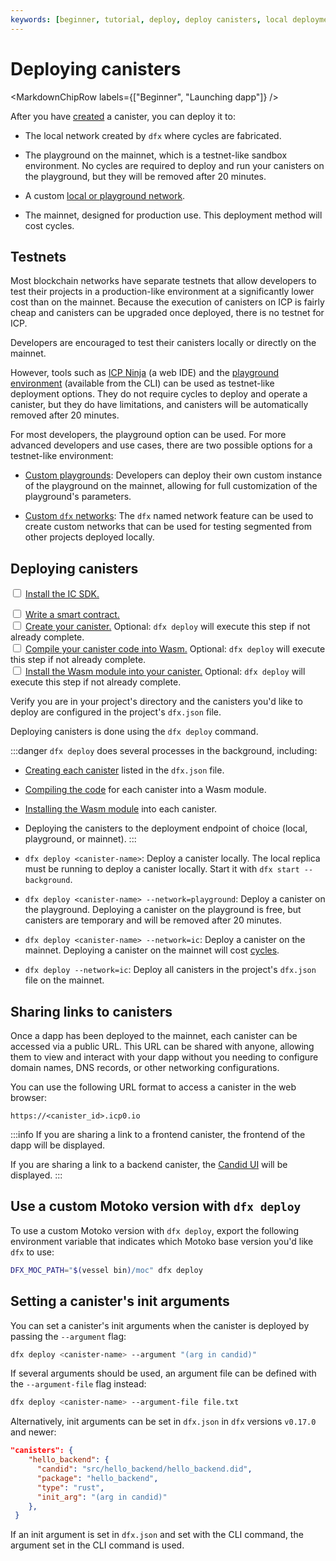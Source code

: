 ```yaml
---
keywords: [beginner, tutorial, deploy, deploy canisters, local deployment, local dev, mainnet deployment, mainnet, playground, deploy playground, deploy to playground]
---
```



# Deploying canisters

<MarkdownChipRow labels={["Beginner", "Launching dapp"]} />

After you have [created](/docs/current/building-dapps/launching-a-dapp/create-and-install) a <GlossaryTooltip>canister</GlossaryTooltip>, you can deploy it to:

- The local network created by `dfx` where cycles are fabricated.

- The playground on the mainnet, which is a testnet-like sandbox environment. No cycles are required to deploy and run your canisters on the playground, but they will be removed after 20 minutes.

- A custom [local or playground network](/docs/current/building-dapps/launching-a-dapp/deploy/custom-networks).

- The mainnet, designed for production use. This deployment method will cost cycles.

## Testnets

Most blockchain networks have separate testnets that allow developers to test their projects in a production-like environment at a significantly lower cost than on the mainnet. Because the execution of canisters on ICP is fairly cheap and canisters can be upgraded once deployed, there is no testnet for ICP.

Developers are encouraged to test their canisters locally or directly on the mainnet.

However, tools such as [ICP Ninja](https://icp.ninja) (a web IDE) and the [playground environment](/docs/current/building-dapps/developer-tools/ide/icp-ninja) (available from the CLI) can be used as testnet-like deployment options. They do not require cycles to deploy and operate a canister, but they do have limitations, and canisters will be automatically removed after 20 minutes.

For most developers, the playground option can be used. For more advanced developers and use cases, there are two possible options for a testnet-like environment:

- [Custom playgrounds](/docs/current/building-dapps/launching-a-dapp/deploy/custom-networks): Developers can deploy their own custom instance of the playground on the mainnet, allowing for full customization of the playground's parameters.

- [Custom `dfx` networks](/docs/current/building-dapps/launching-a-dapp/deploy/custom-networks): The `dfx` named network feature can be used to create custom networks that can be used for testing segmented from other projects deployed locally.

## Deploying canisters

<Tabs>
<TabItem value="prereq" label="Prerequisites" default>

<input type="checkbox"/> <a href="/docs/current/building-dapps/getting-started/install">Install the IC SDK.</a>
<div>
</div>
<input type="checkbox"/> <a href="/docs/current/building-dapps/launching-a-dapp/create-and-install">Write a smart contract.</a>
<div>
</div>
<input type="checkbox"/> <a href="/docs/current/building-dapps/launching-a-dapp/create-and-install">Create your canister.</a> Optional: <code>dfx deploy</code> will execute this step if not already complete.
<div>
</div>
<input type="checkbox"/> <a href="/docs/current/building-dapps/launching-a-dapp/create-and-install">Compile your canister code into Wasm.</a> Optional: <code>dfx deploy</code> will execute this step if not already complete.
<div>
</div>
<input type="checkbox"/> <a href="/docs/current/building-dapps/launching-a-dapp/create-and-install">Install the Wasm module into your canister.</a> Optional: <code>dfx deploy</code> will execute this step if not already complete.
</TabItem>
</Tabs>

Verify you are in your project's directory and the canisters you'd like to deploy are configured in the project's `dfx.json` file.

Deploying canisters is done using the `dfx deploy` command.

:::danger
`dfx deploy` does several processes in the background, including:

- [Creating each canister](/docs/current/building-dapps/launching-a-dapp/create-and-install) listed in the `dfx.json` file.

- [Compiling the code](/docs/current/building-dapps/launching-a-dapp/create-and-install) for each canister into a Wasm module.

- [Installing the Wasm module](/docs/current/building-dapps/launching-a-dapp/create-and-install) into each canister.

- Deploying the canisters to the deployment endpoint of choice (local, playground, or mainnet).
:::

- `dfx deploy <canister-name>`: Deploy a canister locally. The local replica must be running to deploy a canister locally. Start it with `dfx start --background`.

- `dfx deploy <canister-name> --network=playground`: Deploy a canister on the playground. Deploying a canister on the playground is free, but canisters are temporary and will be removed after 20 minutes.

- `dfx deploy <canister-name> --network=ic`: Deploy a canister on the mainnet. Deploying a canister on the mainnet will cost [cycles](/docs/current/developer-education/developer-concepts/gas-cost).

- `dfx deploy --network=ic`: Deploy all canisters in the project's `dfx.json` file on the mainnet.

## Sharing links to canisters

Once a dapp has been deployed to the mainnet, each canister can be accessed via a public URL. This URL can be shared with anyone, allowing them to view and interact with your dapp without you needing to configure domain names, DNS records, or other networking configurations.

You can use the following URL format to access a canister in the web browser:

```
https://<canister_id>.icp0.io
```

:::info
If you are sharing a link to a frontend canister, the frontend of the dapp will be displayed.

If you are sharing a link to a backend canister, the [Candid UI](/docs/current/building-dapps/interacting-with-dapps/candid/candid-concepts) will be displayed.
:::

## Use a custom Motoko version with `dfx deploy`

To use a custom Motoko version with `dfx deploy`, export the following
environment variable that indicates which Motoko base version you'd like `dfx`
to use:

```bash
DFX_MOC_PATH="$(vessel bin)/moc" dfx deploy
```

## Setting a canister's init arguments

You can set a canister's init arguments when the canister is deployed by passing
the `--argument` flag:

```bash
dfx deploy <canister-name> --argument "(arg in candid)"
```

If several arguments should be used, an argument file can be defined with the
`--argument-file` flag instead:

```bash
dfx deploy <canister-name> --argument-file file.txt
```

Alternatively, init arguments can be set in `dfx.json` in `dfx` versions `v0.17.0` and newer:

```json title="dfx.json"
"canisters": {
    "hello_backend": {
      "candid": "src/hello_backend/hello_backend.did",
      "package": "hello_backend",
      "type": "rust",
      "init_arg": "(arg in candid)"
    },
 }
```

If an init argument is set in `dfx.json` and set with the CLI command, the argument set in the CLI command is used.